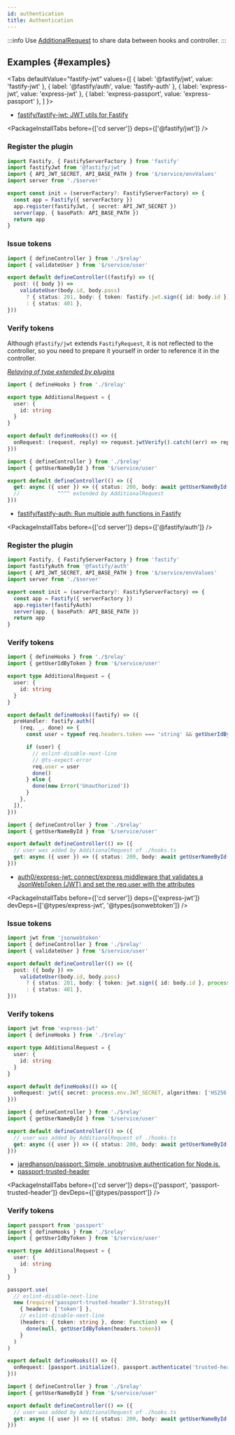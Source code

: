 ```yaml
---
id: authentication
title: Authentication
---
```



:::info
Use [AdditionalRequest](/docs/reference/additionalRequest) to share data between hooks and controller.
:::

## Examples {#examples}

<Tabs
  defaultValue="fastify-jwt"
  values={[
    { label: '@fastify/jwt', value: 'fastify-jwt' },
    { label: '@fastify/auth', value: 'fastify-auth' },
    { label: 'express-jwt', value: 'express-jwt' },
    { label: 'express-passport', value: 'express-passport' },
  ]
}>
<TabItem value="fastify-jwt">

- [fastify/fastify\-jwt: JWT utils for Fastify](https://github.com/fastify/fastify-jwt)

<PackageInstallTabs before={['cd server']} deps={['@fastify/jwt']} />

<h3>Register the plugin</h3>

```ts title="$/service/app.ts"
import Fastify, { FastifyServerFactory } from 'fastify'
import fastifyJwt from '@fastify/jwt'
import { API_JWT_SECRET, API_BASE_PATH } from '$/service/envValues'
import server from './$server'

export const init = (serverFactory?: FastifyServerFactory) => {
  const app = Fastify({ serverFactory })
  app.register(fastifyJwt, { secret: API_JWT_SECRET })
  server(app, { basePath: API_BASE_PATH })
  return app
}
```

<h3>Issue tokens</h3>

```ts title="$/api/token/controller.ts"
import { defineController } from './$relay'
import { validateUser } from '$/service/user'

export default defineController((fastify) => ({
  post: ({ body }) =>
    validateUser(body.id, body.pass)
      ? { status: 201, body: { token: fastify.jwt.sign({ id: body.id }) } }
      : { status: 401 },
}))
```

<h3>Verify tokens</h3>

Although `@fastify/jwt` extends `FastifyRequest`, it is not reflected to the controller, so you need to prepare it yourself in order to reference it in the controller.

_[Relaying of type extended by plugins](/docs/reference/additionalRequest#relaying-of-type-extended-by-plugins)_

```ts title="$/api/user/hooks.ts"
import { defineHooks } from './$relay'

export type AdditionalRequest = {
  user: {
    id: string
  }
}

export default defineHooks(() => ({
  onRequest: (request, reply) => request.jwtVerify().catch((err) => reply.send(err)),
}))
```

```ts title="$/api/user/controller.ts"
import { defineController } from './$relay'
import { getUserNameById } from '$/service/user'

export default defineController(() => ({
  get: async ({ user }) => ({ status: 200, body: await getUserNameById(user.id) }),
  //            ^^^^ extended by AdditionalRequest
}))
```

</TabItem>
<TabItem value="fastify-auth">

- [fastify/fastify\-auth: Run multiple auth functions in Fastify](https://github.com/fastify/fastify-auth)

<PackageInstallTabs before={['cd server']} deps={['@fastify/auth']} />

<h3>Register the plugin</h3>

```ts title="$/service/app.ts"
import Fastify, { FastifyServerFactory } from 'fastify'
import fastifyAuth from '@fastify/auth'
import { API_JWT_SECRET, API_BASE_PATH } from '$/service/envValues'
import server from './$server'

export const init = (serverFactory?: FastifyServerFactory) => {
  const app = Fastify({ serverFactory })
  app.register(fastifyAuth)
  server(app, { basePath: API_BASE_PATH })
  return app
}
```

<h3>Verify tokens</h3>

```ts title="$/api/user/hooks.ts"
import { defineHooks } from './$relay'
import { getUserIdByToken } from '$/service/user'

export type AdditionalRequest = {
  user: {
    id: string
  }
}

export default defineHooks((fastify) => ({
  preHandler: fastify.auth([
    (req, _, done) => {
      const user = typeof req.headers.token === 'string' && getUserIdByToken(req.headers.token)

      if (user) {
        // eslint-disable-next-line
        // @ts-expect-error
        req.user = user
        done()
      } else {
        done(new Error('Unauthorized'))
      }
    },
  ]),
}))
```

```ts title="$/api/user/controller.ts"
import { defineController } from './$relay'
import { getUserNameById } from '$/service/user'

export default defineController(() => ({
  // user was added by AdditionalRequest of ./hooks.ts
  get: async ({ user }) => ({ status: 200, body: await getUserNameById(user.id) }),
}))
```

</TabItem>
<TabItem value="express-jwt">

- [auth0/express\-jwt: connect/express middleware that validates a JsonWebToken \(JWT\) and set the req\.user with the attributes](https://github.com/auth0/express-jwt)

<PackageInstallTabs
  before={['cd server']}
  deps={['express-jwt']}
  devDeps={['@types/express-jwt', '@types/jsonwebtoken']}
/>

<h3>Issue tokens</h3>

```ts title="$/api/token/controller.ts"
import jwt from 'jsonwebtoken'
import { defineController } from './$relay'
import { validateUser } from '$/service/user'

export default defineController(() => ({
  post: ({ body }) =>
    validateUser(body.id, body.pass)
      ? { status: 201, body: { token: jwt.sign({ id: body.id }, process.env.JWT_SECRET) } }
      : { status: 401 },
}))
```

<h3>Verify tokens</h3>

```ts title="$/api/user/hooks.ts"
import jwt from 'express-jwt'
import { defineHooks } from './$relay'

export type AdditionalRequest = {
  user: {
    id: string
  }
}

export default defineHooks(() => ({
  onRequest: jwt({ secret: process.env.JWT_SECRET, algorithms: ['HS256'] }),
}))
```

```ts title="$/api/user/controller.ts"
import { defineController } from './$relay'
import { getUserNameById } from '$/service/user'

export default defineController(() => ({
  // user was added by AdditionalRequest of ./hooks.ts
  get: async ({ user }) => ({ status: 200, body: await getUserNameById(user.id) }),
}))
```

</TabItem>
<TabItem value="express-passport">

- [jaredhanson/passport: Simple, unobtrusive authentication for Node\.js\.](https://github.com/jaredhanson/passport)
- [passport-trusted-header](https://www.passportjs.org/packages/passport-trusted-header/)

<PackageInstallTabs
  before={['cd server']}
  deps={['passport', 'passport-trusted-header']}
  devDeps={['@types/passport']}
/>

<h3>Verify tokens</h3>

```ts title="$/api/user/hooks.ts"
import passport from 'passport'
import { defineHooks } from './$relay'
import { getUserIdByToken } from '$/service/user'

export type AdditionalRequest = {
  user: {
    id: string
  }
}

passport.use(
  // eslint-disable-next-line
  new (require('passport-trusted-header').Strategy)(
    { headers: ['token'] },
    // eslint-disable-next-line
    (headers: { token: string }, done: Function) => {
      done(null, getUserIdByToken(headers.token))
    }
  )
)

export default defineHooks(() => ({
  onRequest: [passport.initialize(), passport.authenticate('trusted-header', { session: false })],
}))
```

```ts title="$/api/user/controller.ts"
import { defineController } from './$relay'
import { getUserNameById } from '$/service/user'

export default defineController(() => ({
  // user was added by AdditionalRequest of ./hooks.ts
  get: async ({ user }) => ({ status: 200, body: await getUserNameById(user.id) }),
}))
```

</TabItem>
</Tabs>
